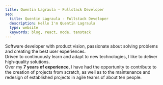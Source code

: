 ```yaml
---
title: Quentin Lagraula — Fullstack Developer
seo:
  title: Quentin Lagraula - Fullstack Developer
  description: Hello I'm Quentin Lagraula
  type: website
  keywords: blog, react, node, tanstack
---
```


Software developer with product vision, passionate about solving problems and creating the best user experiences.  
Driven to continuously
learn and adapt to new technologies, I like to deliver high‑quality solutions.  
Over my **7 years of experience**, I have had the opportunity to contribute to the creation of projects from scratch, as well as to the maintenance
and redesign of established projects in agile teams of about ten people.
